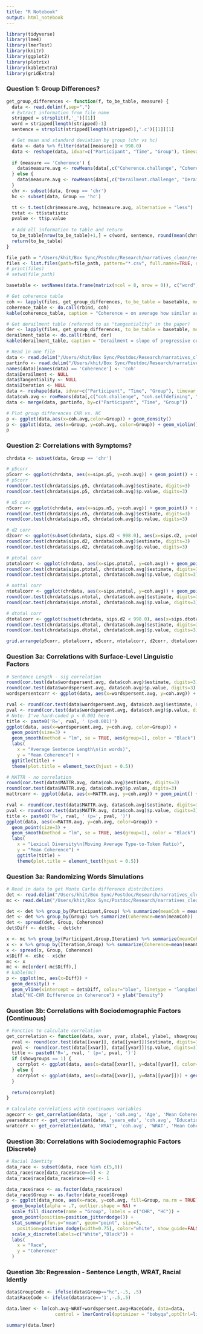 ```yaml
---
title: "R Notebook"
output: html_notebook
---
```


```r
library(tidyverse)
library(lme4)
library(lmerTest)
library(knitr)
library(ggplot2)
library(plotrix)
library(kableExtra)
library(gridExtra)
```

### Question 1: Group Differences?

```r
get_group_differences <- function(f, to_be_table, measure) {
  data <- read.delim(f,sep=",")
  # Extract information from file name
  stripped = strsplit(f,'_')[[1]]
  word = stripped[length(stripped)-1]
  sentence = strsplit(stripped[length(stripped)],'.c')[[1]][1]

  # Get mean and standard deviation by group (chr vs hc)
  data <- data %>% filter(data[[measure]] < 998.0)
  data <- reshape(data, idvar=c("Participant", "Time", "Group"), timevar = "Question", direction="wide")
  
  if (measure == 'Coherence') {
    data$measure.avg <- rowMeans(data[,c("Coherence.challenge", "Coherence.selfdefining", "Coherence.turningpoint", "Coherence.unusual")], na.rm=TRUE)
  } else {
    data$measure.avg <- rowMeans(data[,c("Derailment.challenge", "Derailment.selfdefining", "Derailment.turningpoint", "Derailment.unusual")], na.rm=TRUE)
  }
  chr <- subset(data, Group == 'chr')
  hc <- subset(data, Group == 'hc')

  tt <- t.test(chr$measure.avg, hc$measure.avg, alternative = "less")
  tstat <- tt$statistic
  pvalue <- tt$p.value
  
  # Add all information to table and return 
  to_be_table[nrow(to_be_table)+1,] = c(word, sentence, round(mean(chr$measure.avg), digits = 3), round(mean(hc$measure.avg), digits = 3), round(sd(chr$measure.avg), digits = 2), round(sd(hc$measure.avg), digits = 2), round(tstat, digits = 2), round(pvalue, digits = 3))
  return(to_be_table)
}
```


```r
file_path = "/Users/khit/Box Sync/Postdoc/Research/narratives_clean/results/nar_mainqonlynofillers"
files <- list.files(path=file_path, pattern="*.csv", full.names=TRUE, recursive=FALSE)
# print(files)
# setwd(file_path)

basetable <- setNames(data.frame(matrix(ncol = 8, nrow = 0)), c("word", "sentence", "CHR mean", "HC mean", "CHR std", "HC std", "t-statistic", "p-value"))

# Get coherence table
coh <- lapply(files, get_group_differences, to_be_table = basetable, measure = 'Coherence')
coherence_table <- do.call(rbind, coh)
kable(coherence_table, caption = "Coherence = on average how similar are neighboring sentences")

# Get derailment table (referred to as "tangentiality" in the paper)
der <- lapply(files, get_group_differences, to_be_table = basetable, measure = 'Derailment')
derailment_table <- do.call(rbind, der)
kable(derailment_table, caption = "Derailment = slope of progressive coherence scores")
```


```r
# Read in one file
data <- read.delim("/Users/khit/Box Sync/Postdoc/Research/narratives_clean/results/nar_mainqonlynofillers/nar_mainqonlynofillers_glove_pos.csv",sep=",")
partinfo <- read.delim("/Users/khit/Box Sync/Postdoc/Research/narratives_clean/symps+demo/clpsych2021_part_info.csv",sep=",")
names(data)[names(data) == 'Coherence'] <- 'coh'
data$Derailment <- NULL
data$Tangentiality <- NULL
data$Iteration <- NULL
data <- reshape(data, idvar=c("Participant", "Time", "Group"), timevar = "Question", direction="wide")
data$coh.avg <- rowMeans(data[,c("coh.challenge", "coh.selfdefining", "coh.turningpoint", "coh.unusual")], na.rm=TRUE)
data <- merge(data, partinfo, by=c("Participant", "Time", "Group"))
```

```r
# Plot group differences CHR vs. HC
p <- ggplot(data,aes(x=coh.avg,color=Group)) + geom_density()
p <- ggplot(data, aes(x=Group, y=coh.avg, color=Group)) + geom_violin() + geom_jitter(shape=16, position=position_jitter(0.2)) + ylab("Mean Coherence")
p
```

### Question 2: Correlations with Symptoms?

```r
chrdata <- subset(data, Group == 'chr')

# p5corr
p5corr <- ggplot(chrdata, aes(x=sips.p5, y=coh.avg)) + geom_point() + xlab("SIPS P5: Disorganized Communication") + ylab("Mean Coherence") + geom_smooth(method = "lm", se = TRUE)
# p5corr
round(cor.test(chrdata$sips.p5, chrdata$coh.avg)$estimate, digits=3)
round(cor.test(chrdata$sips.p5, chrdata$coh.avg)$p.value, digits=3)

# n5 corr
n5corr <- ggplot(chrdata, aes(x=sips.n5, y=coh.avg)) + geom_point() + xlab("SIPS N5: Ideational Richness") + ylab("Mean Coherence") + geom_smooth(method = "lm", se = TRUE)
round(cor.test(chrdata$sips.n5, chrdata$coh.avg)$estimate, digits=3)
round(cor.test(chrdata$sips.n5, chrdata$coh.avg)$p.value, digits=3)

# d2 corr
d2corr <- ggplot(subset(chrdata, sips.d2 < 998.0), aes(x=sips.d2, y=coh.avg)) + geom_point() + xlab("SIPS D2: Bizarre Thinking") + ylab("Mean Coherence") + geom_smooth(method = "lm", se = TRUE)
round(cor.test(chrdata$sips.d2, chrdata$coh.avg)$estimate, digits=3)
round(cor.test(chrdata$sips.d2, chrdata$coh.avg)$p.value, digits=3)

# ptotal corr
ptotalcorr <- ggplot(chrdata, aes(x=sips.ptotal, y=coh.avg)) + geom_point() + xlab("SIPS Positive Total") + ylab("Mean Coherence") + geom_smooth(method = "lm", se = TRUE)
round(cor.test(chrdata$sips.ptotal, chrdata$coh.avg)$estimate, digits=3)
round(cor.test(chrdata$sips.ptotal, chrdata$coh.avg)$p.value, digits=3)

# nottal corr
ntotalcorr <- ggplot(chrdata, aes(x=sips.ntotal, y=coh.avg)) + geom_point() + xlab("SIPS Negative Total") + ylab("Mean Coherence") + geom_smooth(method = "lm", se = TRUE)
round(cor.test(chrdata$sips.ntotal, chrdata$coh.avg)$estimate, digits=3)
round(cor.test(chrdata$sips.ntotal, chrdata$coh.avg)$p.value, digits=3)

# dtotal corr
dtotalcorr <- ggplot(subset(chrdata, sips.d2 < 998.0), aes(x=sips.dtotal, y=coh.avg)) + geom_point() + xlab("SIPS Disorganized Total") + ylab("Mean Coherence") + geom_smooth(method = "lm", se = TRUE)
round(cor.test(chrdata$sips.dtotal, chrdata$coh.avg)$estimate, digits=3)
round(cor.test(chrdata$sips.dtotal, chrdata$coh.avg)$p.value, digits=3)

grid.arrange(p5corr, ptotalcorr, n5corr, ntotalcorr, d2corr, dtotalcorr, nrow = 3)

```

### Question 3a: Correlations with Surface-Level Linguistic Factors

```r
# Sentence Length - sig correlation
round(cor.test(data$wordspersent.avg, data$coh.avg)$estimate, digits=3)
round(cor.test(data$wordspersent.avg, data$coh.avg)$p.value, digits=3)
wordspersentcorr <- ggplot(data, aes(x=wordspersent.avg, y=coh.avg)) + geom_point() + xlab("Average Number of Words Per Sentence") + ylab("Mean Coherence") + geom_smooth(method = "lm", se = TRUE)

rval <- round(cor.test(data$wordspersent.avg, data$coh.avg)$estimate, digits=3)
pval <- round(cor.test(data$wordspersent.avg, data$coh.avg)$p.value, digits=10)
# Note: I've hard-coded p < 0.001 here
title <- paste0('R=', rval, ' (p<0.001)')
ggplot(data, aes(x=wordspersent.avg, y=coh.avg, color=Group)) +
  geom_point(size=3) + 
  geom_smooth(method = "lm", se = TRUE, aes(group=1), color = "Black") +
  labs(
    x = "Average Sentence Length\n(in words)",
    y = "Mean Coherence") +
  ggtitle(title) +
  theme(plot.title = element_text(hjust = 0.5))

# MATTR - no correlation
round(cor.test(data$MATTR.avg, data$coh.avg)$estimate, digits=3)
round(cor.test(data$MATTR.avg, data$coh.avg)$p.value, digits=3)
mattrcorr <- ggplot(data, aes(x=MATTR.avg, y=coh.avg)) + geom_point() + xlab("Lexical Diversity\n(Moving Average Type-to-Token Ratio)") + ylab("Mean Coherence") + geom_smooth(method = "lm", se = TRUE)

rval <- round(cor.test(data$MATTR.avg, data$coh.avg)$estimate, digits=3)
pval <- round(cor.test(data$MATTR.avg, data$coh.avg)$p.value, digits=3)
title <- paste0('R=', rval, ' (p=', pval, ')')
ggplot(data, aes(x=MATTR.avg, y=coh.avg, color=Group)) +
  geom_point(size=3) + 
  geom_smooth(method = "lm", se = TRUE, aes(group=1), color = "Black") +
  labs(
    x = "Lexical Diversity\n(Moving Average Type-to-Token Ratio)",
    y = "Mean Coherence") +
    ggtitle(title) +
    theme(plot.title = element_text(hjust = 0.5))

```

### Question 3a: Randomizing Words Simulations

```r
# Read in data to get Monte Carlo difference distributions
det <- read.delim("/Users/khit/Box Sync/Postdoc/Research/narratives_clean/results/nar_mainqonlywithfillers/nar_mainqonlywithfillers_glove_pos.csv",sep=",")
mc <- read.delim("/Users/khit/Box Sync/Postdoc/Research/narratives_clean/results/nar_mainqonlywithfillers/nar_mainqonlywithfillers_glove_pos_randomwords.csv",sep=",")

det <- det %>% group_by(Participant,Group) %>% summarize(meanCoh = mean(Coherence))
det <- det %>% group_by(Group) %>% summarize(Coherence=mean(meanCoh))
det <- spread(det, Group, Coherence)
det$Diff <- det$hc - det$chr

x <- mc %>% group_by(Participant,Group,Iteration) %>% summarize(meanCoh = mean(Coherence))
x <- x %>% group_by(Iteration,Group) %>% summarize(Coherence=mean(meanCoh))
x <- spread(x, Group, Coherence)
x$Diff <- x$hc - x$chr
mc <- x
mc <- mc[order(-mc$Diff),]
# kable(mc)
p <- ggplot(mc, aes(x=Diff)) + 
  geom_density() +
  geom_vline(xintercept = det$Diff, colour="blue", linetype = "longdash", size = 1) +
  xlab("HC-CHR Difference in Coherence") + ylab("Density")

```

### Question 3b: Correlations with Sociodemographic Factors (Continuous)

```r
# Function to calculate correlation
get_correlation <- function(data, xvar, yvar, xlabel, ylabel, showgroups) {
  rval <- round(cor.test(data[[xvar]], data[[yvar]])$estimate, digits=3)
  pval <- round(cor.test(data[[xvar]], data[[yvar]])$p.value, digits=3)
  title <- paste0('R=', rval, ' (p=', pval, ')')
  if (showgroups == 1) {
    corrplot <- ggplot(data, aes(x=data[[xvar]], y=data[[yvar]], color=Group)) + geom_point(size=2) + xlab(xlabel) + ylab("Mean Coherence") + geom_smooth(method = "lm", se = TRUE, aes(group=1), color = "Black") + ggtitle(title) + theme(plot.title = element_text(hjust = 0.5)) 
  } else {
    corrplot <- ggplot(data, aes(x=data[[xvar]], y=data[[yvar]])) + geom_point() + xlab(xlabel) + ylab("Mean Coherence") + geom_smooth(method = "lm", se = TRUE) + ggtitle(title) + theme(plot.title = element_text(hjust = 0.5))
  }
  
  return(corrplot)
}

# Calculate correlations with continuous variables
agecorr <- get_correlation(data, 'age', 'coh.avg', 'Age', 'Mean Coherence', 0)
yearseducorr <- get_correlation(data, 'years_edu', 'coh.avg', 'Education Level', 'Mean Coherence', 0)
wratcorr <- get_correlation(data, 'WRAT', 'coh.avg', 'WRAT', 'Mean Coherence', 1)
```

### Question 3b: Correlations with Sociodemographic Factors (Discrete)

```r

# Racial Identity
data_race <- subset(data, race %in% c(5,8))
data_race$race[data_race$race==5] <- 2
data_race$race[data_race$race==8] <- 1

data_race$race <- as.factor(data_race$race)
data_race$Group <- as.factor(data_race$Group)
p <- ggplot(data_race, aes(x=race, y=coh.avg, fill=Group, na.rm = TRUE)) +
  geom_boxplot(alpha = .7, outlier.shape = NA) +
  scale_fill_discrete(name = "Group", labels = c("CHR", "HC")) +
  geom_point(position=position_jitterdodge()) +
  stat_summary(fun.y="mean", geom="point", size=3,
    position=position_dodge(width=0.75), color="white", show_guide=FALSE) +
  scale_x_discrete(labels=c("White","Black")) +
  labs(
    x = "Race",
    y = "Coherence"
  )

```

### Question 3b: Regression - Sentence Length, WRAT, Racial Identiy

```r
data$GroupCode <- ifelse(data$Group=="hc",-.5, .5)
data$RaceCode <- ifelse(data$race=='1',-.5,.5)

data.lmer <- lm(coh.avg~WRAT+wordspersent.avg+RaceCode, data=data,
                  control = lmerControl(optimizer = "bobyqa",optCtrl=list(maxfun=100000)),verbose = 2)

summary(data.lmer)
```



